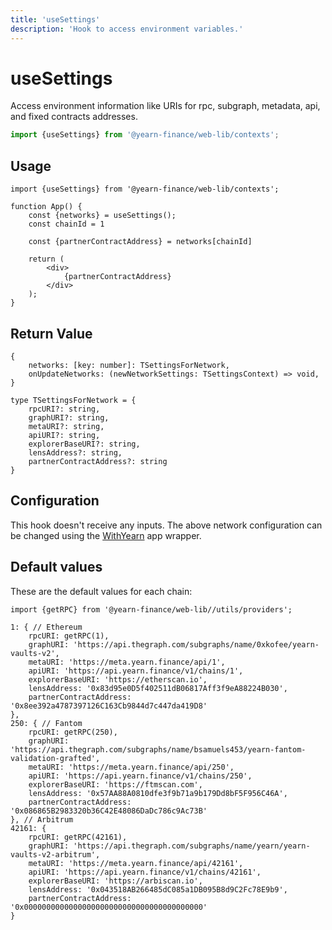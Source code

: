 ```yaml
---
title: 'useSettings'
description: 'Hook to access environment variables.'
---
```


# useSettings
Access environment information like URIs for rpc, subgraph, metadata, api, and fixed contracts addresses.

```ts
import {useSettings} from '@yearn-finance/web-lib/contexts';
```

## Usage

```tsx
import {useSettings} from '@yearn-finance/web-lib/contexts';

function App() {
	const {networks} = useSettings();
	const chainId = 1

	const {partnerContractAddress} = networks[chainId]

	return (
		<div>
			{partnerContractAddress}
		</div>
	);
}
```

## Return Value

```tsx
{
	networks: [key: number]: TSettingsForNetwork,
	onUpdateNetworks: (newNetworkSettings: TSettingsContext) => void,
}

type TSettingsForNetwork = {
	rpcURI?: string,
	graphURI?: string,
	metaURI?: string,
	apiURI?: string,
	explorerBaseURI?: string,
	lensAddress?: string,
	partnerContractAddress?: string
}   
```

## Configuration

This hook doesn't receive any inputs. The above network configuration can be changed using the [WithYearn](https://github.com/yearn/web-lib/blob/main/apps/playground/pages/_app.tsx#L127-L130) app wrapper.

## Default values

These are the default values for each chain:

```tsx
import {getRPC} from '@yearn-finance/web-lib//utils/providers';

1: { // Ethereum
	rpcURI: getRPC(1),
	graphURI: 'https://api.thegraph.com/subgraphs/name/0xkofee/yearn-vaults-v2',
	metaURI: 'https://meta.yearn.finance/api/1',
	apiURI: 'https://api.yearn.finance/v1/chains/1',
	explorerBaseURI: 'https://etherscan.io',
	lensAddress: '0x83d95e0D5f402511dB06817Aff3f9eA88224B030',
	partnerContractAddress: '0x8ee392a4787397126C163Cb9844d7c447da419D8'
},
250: { // Fantom
	rpcURI: getRPC(250),
	graphURI: 'https://api.thegraph.com/subgraphs/name/bsamuels453/yearn-fantom-validation-grafted',
	metaURI: 'https://meta.yearn.finance/api/250',
	apiURI: 'https://api.yearn.finance/v1/chains/250',
	explorerBaseURI: 'https://ftmscan.com',
	lensAddress: '0x57AA88A0810dfe3f9b71a9b179Dd8bF5F956C46A',
	partnerContractAddress: '0x086865B2983320b36C42E48086DaDc786c9Ac73B'
}, // Arbitrum
42161: {
	rpcURI: getRPC(42161),
	graphURI: 'https://api.thegraph.com/subgraphs/name/yearn/yearn-vaults-v2-arbitrum',
	metaURI: 'https://meta.yearn.finance/api/42161',
	apiURI: 'https://api.yearn.finance/v1/chains/42161',
	explorerBaseURI: 'https://arbiscan.io',
	lensAddress: '0x043518AB266485dC085a1DB095B8d9C2Fc78E9b9',
	partnerContractAddress: '0x0000000000000000000000000000000000000000'
}
```